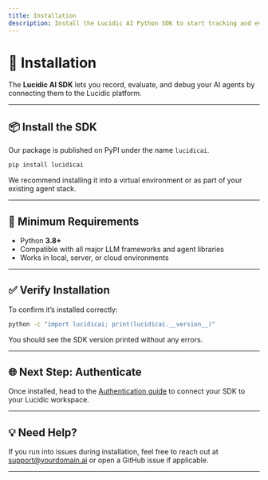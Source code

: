 ```yaml
---
title: Installation
description: Install the Lucidic AI Python SDK to start tracking and evaluating your AI agents.
---
```


# 🚀 Installation

The **Lucidic AI SDK** lets you record, evaluate, and debug your AI agents by connecting them to the Lucidic platform.

---

## 📦 Install the SDK

Our package is published on PyPI under the name `lucidicai`.

```bash
pip install lucidicai
```

We recommend installing it into a virtual environment or as part of your existing agent stack.

---

## 🧪 Minimum Requirements

- Python **3.8+**
- Compatible with all major LLM frameworks and agent libraries
- Works in local, server, or cloud environments

---

## ✅ Verify Installation

To confirm it’s installed correctly:

```bash
python -c "import lucidicai; print(lucidicai.__version__)"
```

You should see the SDK version printed without any errors.

---

## 🌐 Next Step: Authenticate

Once installed, head to the [Authentication guide](/getting-started/authentication) to connect your SDK to your Lucidic workspace.

---

## 💡 Need Help?

If you run into issues during installation, feel free to reach out at [support@yourdomain.ai](mailto:support@yourdomain.ai) or open a GitHub issue if applicable.

---